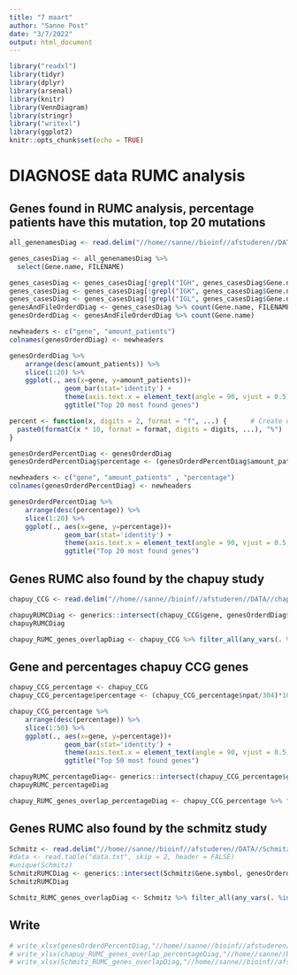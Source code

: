 ```yaml
---
title: "7 maart"
author: "Sanne Post"
date: "3/7/2022"
output: html_document
---
```


```r
library("readxl")
library(tidyr)
library(dplyr)
library(arsenal)
library(knitr)
library(VennDiagram)
library(stringr)
library("writexl")
library(ggplot2)
knitr::opts_chunk$set(echo = TRUE)
```

# DIAGNOSE data RUMC analysis

## Genes found in RUMC analysis, percentage patients have this mutation, top 20 mutations 
```r
all_genenamesDiag <- read.delim("//home//sanne//bioinf//afstuderen//DATA//RUMC//CASES//DIAG//CASENAMES//AllCasesDIAG.csv", sep = ",")

genes_casesDiag <- all_genenamesDiag %>%
  select(Gene.name, FILENAME)

genes_casesDiag <- genes_casesDiag[!grepl("IGH", genes_casesDiag$Gene.name),]
genes_casesDiag <- genes_casesDiag[!grepl("IGK", genes_casesDiag$Gene.name),]
genes_casesDiag <- genes_casesDiag[!grepl("IGL", genes_casesDiag$Gene.name),]
genesAndFileOrderdDiag <- genes_casesDiag %>% count(Gene.name, FILENAME)
genesOrderdDiag <- genesAndFileOrderdDiag %>% count(Gene.name)

newheaders <- c("gene",	"amount_patients")
colnames(genesOrderdDiag) <- newheaders

genesOrderdDiag %>% 
    arrange(desc(amount_patients)) %>%
    slice(1:20) %>%
    ggplot(., aes(x=gene, y=amount_patients))+
              geom_bar(stat='identity') +
              theme(axis.text.x = element_text(angle = 90, vjust = 0.5, hjust=1)) +
              ggtitle("Top 20 most found genes")

percent <- function(x, digits = 2, format = "f", ...) {      # Create user-defined function
  paste0(formatC(x * 10, format = format, digits = digits, ...), "%")
}

genesOrderdPercentDiag <- genesOrderdDiag
genesOrderdPercentDiag$percentage <- (genesOrderdPercentDiag$amount_patients/10)*100

newheaders <- c("gene",	"amount_patients" , "percentage")
colnames(genesOrderdPercentDiag) <- newheaders

genesOrderdPercentDiag %>% 
    arrange(desc(percentage)) %>%
    slice(1:20) %>%
    ggplot(., aes(x=gene, y=percentage))+
              geom_bar(stat='identity') +
              theme(axis.text.x = element_text(angle = 90, vjust = 0.5, hjust=1)) +
              ggtitle("Top 20 most found genes")


```

## Genes RUMC also found by the chapuy study

```r
chapuy_CCG <- read.delim("//home//sanne//bioinf//afstuderen//DATA//chapuy//CCG_Chapuy.csv")

chapuyRUMCDiag <- generics::intersect(chapuy_CCG$gene, genesOrderdDiag$gene)  # Apply intersect function
chapuyRUMCDiag

chapuy_RUMC_genes_overlapDiag <- chapuy_CCG %>% filter_all(any_vars(. %in% chapuyRUMCDiag))
```

## Gene and percentages chapuy CCG genes

```r
chapuy_CCG_percentage <- chapuy_CCG
chapuy_CCG_percentage$percentage <- (chapuy_CCG_percentage$npat/304)*100

chapuy_CCG_percentage %>% 
    arrange(desc(percentage)) %>%
    slice(1:50) %>%
    ggplot(., aes(x=gene, y=percentage))+
              geom_bar(stat='identity') +
              theme(axis.text.x = element_text(angle = 90, vjust = 0.5, hjust=1)) +
              ggtitle("Top 50 most found genes")

chapuyRUMC_percentageDiag<- generics::intersect(chapuy_CCG_percentage$gene, genesOrderdDiag$gene)  # Apply intersect function
chapuyRUMC_percentageDiag

chapuy_RUMC_genes_overlap_percentageDiag <- chapuy_CCG_percentage %>% filter_all(any_vars(. %in% chapuyRUMC_percentageDiag))
```

## Genes RUMC also found by the schmitz study
```r
Schmitz <- read.delim("//home//sanne//bioinf//afstuderen//DATA//Schmitz//GeneticPredictors.csv", header = TRUE)
#data <- read.table("data.txt", skip = 2, header = FALSE)
#unique(Schmitz)
SchmitzRUMCDiag <- generics::intersect(Schmitz$Gene.symbol, genesOrderdDiag$gene)  # Apply intersect function
SchmitzRUMCDiag

Schmitz_RUMC_genes_overlapDiag <- Schmitz %>% filter_all(any_vars(. %in% SchmitzRUMCDiag))
```

## Write
```r
# write_xlsx(genesOrderdPercentDiag,"//home//sanne//bioinf//afstuderen//ANALYSIS//LITvsDATA//GenesPercentageDiagnosis.xlsx")
# write_xlsx(chapuy_RUMC_genes_overlap_percentageDiag,"//home//sanne//bioinf//afstuderen//ANALYSIS//LITvsDATA//RUMCvsCHAPUYDiagnosis.xlsx")
# write_xlsx(Schmitz_RUMC_genes_overlapDiag,"//home//sanne//bioinf//afstuderen//ANALYSIS//LITvsDATA//RUMCvsSCHMITZDiagnosis.xlsx")
```

